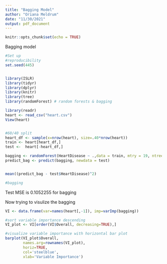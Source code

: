 ```yaml
---
title: "Bagging Model"
author: "Oriana Meldrum"
date: "11/30/2021"
output: pdf_document
---
```


```r
knitr::opts_chunk$set(echo = TRUE)
```

Bagging model

```r
#Set up
#reproducibility
set.seed(445)


library(ISLR)
library(tidyr)
library(dplyr)
library(knitr)
library(tree)
library(randomForest) # random forests & bagging

library(readr)
heart <- read_csv("heart.csv")
View(heart)


#60/40 split
heart_df <- sample(x=nrow(heart), size=.40*nrow(heart))
train <- heart[heart_df,]
test <-  heart[-heart_df,]


```

```r

bagging <- randomForest(HeartDisease ~ .,data = train, mtry = 19, ntree = 500) 
predict_bag <- predict(bagging, newdata = test)


mean((predict_bag - test$HeartDisease)^2) 

#bagging
```

Test MSE is  0.1052255 for bagging


Now trying to visulize the bagging

```r

VI <- data.frame(var=names(heart[,-1]), imp=varImp(bagging))

#sort variable importance descending
VI_plot <- VI[order(VI$Overall, decreasing=TRUE),]

#visualize variable importance with horizontal bar plot
barplot(VI_plot$Overall,
        names.arg=rownames(VI_plot),
        horiz=TRUE,
        col='steelblue',
        xlab='Variable Importance')

```



